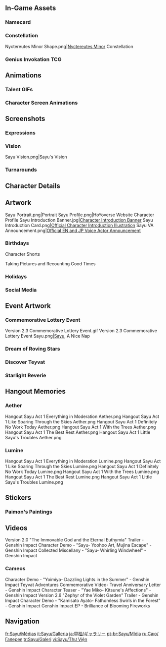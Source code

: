 {{CharacterTabs}}
{{TOC Limit}}
==In-Game Assets==
{{Assets}}

===Namecard===
{{Assets/Namecard|Muji-Muji Daruma|Sayu}}

===Constellation===
<gallery>Nyctereutes Minor Shape.png|[[Nyctereutes Minor]] Constellation</gallery>

=== Genius Invokation TCG ===
{{Main|Genius Invokation TCG}}
{{Genius Invokation TCG Cards by Featured Gallery|Genius Invokation TCG Character Cards
| features = Sayu
}}

==Animations==
===Talent GIFs===
{{Talent Previews by Character|Sayu}}

===Character Screen Animations===
{{Preview/CharacterAnimations}}

==Screenshots==
===Expressions===
{{Character Expression|Sayu|Default|Pensive|Serious}}

===Vision===
<gallery>Sayu Vision.png|Sayu's Vision</gallery>

===Turnarounds===
{{Turnarounds}}

==Character Details==
{{Files by Character Gallery|character=Sayu|Character Details}}

==Artwork==
<gallery>
Sayu Portrait.png|Portrait
Sayu Profile.png|HoYoverse Website Character Profile
Sayu Introduction Banner.jpg|[https://www.hoyolab.com/article/416410 Character Introduction Banner]
Sayu Introduction Card.png|[https://twitter.com/GenshinImpact/status/1401842117190819842 Official Character Introduction Illustration]
Sayu VA Announcement.png|[https://twitter.com/GenshinImpact/status/1423962126427693060 Official EN and JP Voice Actor Announcement]
</gallery>

===Birthdays===
{{Files by Character Gallery|Sayu Birthday Artwork|character = Sayu|not1=Character Shorts|not2=Taking Pictures and Recounting Good Times Images}}

;Character Shorts
{{Files by Character Gallery|Sayu Birthday Artwork|character = Sayu|not1=Character Birthday Artwork|not2=Taking Pictures and Recounting Good Times Images}}

;Taking Pictures and Recounting Good Times
{{Main|Taking Pictures and Recounting Good Times/Sayu}}
{{Files by Character Gallery|Sayu Birthday Artwork|character = Sayu|not1=Character Shorts|not2=Character Birthday Artwork}}

===Holidays===
{{Files by Character Gallery|Holiday Artwork}}
<!--
===Promotions===
{{Files by Character Gallery|Promotional Artwork}}
-->
===Social Media===
{{Files by Character Gallery|Social Media Celebration}}
<!--
===Miscellaneous===
{{Files by Character Gallery|Miscellaneous Artwork}}

==Comics==
===Character Shorts===
{{Files by Character Gallery|Character Shorts|character = Sayu|not1=Sayu Birthday Artwork}}
-->
==Event Artwork==
===Commemorative Lottery Event===
{{Main|Version 2.3 Commemorative Lottery Event}}
<gallery>
Version 2.3 Commemorative Lottery Event.gif
Version 2.3 Commemorative Lottery Event Sayu.png|[[Sayu]], A Nice Nap
</gallery>

===Dream of Roving Stars===
{{Main|Dream of Roving Stars}}
{{Files by Character Gallery|Dream of Roving Stars Images}}

===Discover Teyvat===
{{Main|Discover Teyvat}}
{{Files by Character Gallery|Discover Teyvat Images}}

===Starlight Reverie===
{{Main|Starlight Reverie}}
{{Files by Character Gallery|Starlight Reverie Images}}

==Hangout Memories==
{{Main|Yoohoo Art: Seichou no Jutsu}}
===Aether===
<gallery>
Hangout Sayu Act 1 Everything in Moderation Aether.png
Hangout Sayu Act 1 Like Soaring Through the Skies Aether.png
Hangout Sayu Act 1 Definitely No Work Today Aether.png
Hangout Sayu Act 1 With the Trees Aether.png
Hangout Sayu Act 1 The Best Rest Aether.png
Hangout Sayu Act 1 Little Sayu's Troubles Aether.png
</gallery>
===Lumine===
<gallery>
Hangout Sayu Act 1 Everything in Moderation Lumine.png
Hangout Sayu Act 1 Like Soaring Through the Skies Lumine.png
Hangout Sayu Act 1 Definitely No Work Today Lumine.png
Hangout Sayu Act 1 With the Trees Lumine.png
Hangout Sayu Act 1 The Best Rest Lumine.png
Hangout Sayu Act 1 Little Sayu's Troubles Lumine.png
</gallery>

==Stickers==
===Paimon's Paintings===
{{Paimon's Paintings Images|Sayu|nochar=1|nopplink=1}}
<!--
===Taking Pictures and Recounting Good Times===
{{Files by Character Gallery|Taking Pictures and Recounting Good Times Sprites}}
-->
==Videos==
<gallery>
Version 2.0 "The Immovable God and the Eternal Euthymia" Trailer - Genshin Impact
Character Demo - "Sayu- Yoohoo Art, Mujina Escape" - Genshin Impact
Collected Miscellany - "Sayu- Whirling Windwheel" - Genshin Impact
</gallery>

===Cameos===
<gallery>
Character Demo - "Yoimiya- Dazzling Lights in the Summer" - Genshin Impact
Teyvat Adventures Commemorative Video- Travel Anniversary Letter - Genshin Impact
Character Teaser - "Yae Miko- Kitsune's Affections" - Genshin Impact
Version 2.6 "Zephyr of the Violet Garden" Trailer - Genshin Impact
Character Demo - "Kamisato Ayato- Fathomless Swirls in the Forest" - Genshin Impact
Genshin Impact EP - Brilliance of Blooming Fireworks
</gallery>
<!--
==References==
{{Reflist}}
-->
==Navigation==
{{Character Navbox|Gallery}}

[[fr:Sayu/Médias]]
[[it:Sayu/Galleria]]
[[ja:早柚/ギャラリー]]
[[pt-br:Sayu/Mídia]]
[[ru:Саю/Галерея]]
[[tr:Sayu/Galeri]]
[[vi:Sayu/Thư Viện]]
